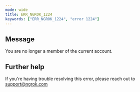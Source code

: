 ```yaml
---
mode: wide
title: ERR_NGROK_1224
keywords: ["ERR_NGROK_1224", "error 1224"]
---
```


## Message

You are no longer a member of the current account.

## Further help

If you're having trouble resolving this error, please reach out to [support@ngrok.com](mailto:support@ngrok.com?subject=Help%20with%20ERR_NGROK_1224)
